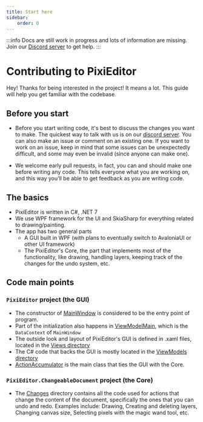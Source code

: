 ```yaml
---
title: Start here
sidebar:
    order: 0
---
```


:::info
Docs are still work in progress and lots of information are missing. Join our [Discord server](https://discord.com/invite/qSRMYmq) to get help.
:::

# Contributing to PixiEditor

Hey! Thanks for being interested in the project! It means a lot. This guide will help you get familiar with the codebase.

## Before you start

- Before you start writing code, it's best to discuss the changes you want to make. 
The quickest way to talk with us is on our [discord server](https://discord.com/invite/qSRMYmq).
You can also make an issue or comment on an existing one. 
If you want to work on an issue, keep in mind that some issues can be unexpectedly difficult, and some may even be invalid (since anyone can make one).

- We welcome early pull requests, in fact, you can and should make one before writing any code. 
This tells everyone what you are working on, and this way you'll be able to get feedback as you are writing code.

## The basics

* PixiEditor is written in C#, .NET 7
* We use WPF framework for the UI and SkiaSharp for everything related to drawing/painting.
* The app has two general parts
    * A GUI built in WPF (with plans to eventually switch to AvaloniaUI or other UI framework)
    * The PixiEditor's Core, the part that implements most of the functionality, like drawing, handling layers, keeping track of the changes for the undo system, etc.

## Code main points

### `PixiEditor` project (the GUI)

- The constructor of [MainWindow](https://github.com/PixiEditor/PixiEditor/blob/1c3cb41a35f1bab03e5613b9383b3a5da81330ab/src/PixiEditor/Views/MainWindow.xaml) is considered to be the entry point of program.
- Part of the initialization also happens in [ViewModelMain](https://github.com/PixiEditor/PixiEditor/blob/1c3cb41a35f1bab03e5613b9383b3a5da81330ab/src/PixiEditor/ViewModels/ViewModelMain.cs), which is the `DataContext` of `MainWindow`
- The outside look and layout of PixiEditor's GUI is defined in .xaml files, located in the [Views directory](https://github.com/PixiEditor/PixiEditor/tree/master/src/PixiEditor/Views)
- The C# code that backs the GUI is mostly located in the [ViewModels directory](https://github.com/PixiEditor/PixiEditor/tree/master/src/PixiEditor/ViewModels)
- [ActionAccumulator](https://github.com/PixiEditor/PixiEditor/blob/1c3cb41a35f1bab03e5613b9383b3a5da81330ab/src/PixiEditor/Models/DocumentModels/ActionAccumulator.cs) is the main class that ties the GUI with the Core.

### `PixiEditor.ChangeableDocument` project (the Core)

- The [Changes](https://github.com/PixiEditor/PixiEditor/tree/master/src/PixiEditor.ChangeableDocument/Changes) directory contains all the code used for 
actions that change the content of the document, specifically the ones that you can undo and redo. 
Examples include: Drawing, Creating and deleting layers, Changing canvas size, Selecting pixels with the magic wand tool, etc.